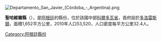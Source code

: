 [[Image:Departamento_San_Javier_(Córdoba_-_Argentina).png|right]]
{{Coord|31|56|S|65|12|W|display=title}}

'''聖哈維爾縣'''（{{lang-es|Departamento San Javier}}），是[[阿根廷|阿根廷]]的縣份，位於該國中部[[科爾多瓦省_(阿根廷)|科爾多瓦省]]，首府設於[[多洛雷斯鎮|多洛雷斯鎮]]，面積1,652平方公里，2010年人口53,520，人口密度每平方公里32.4人。

{{Argentina-geo-stub}}
[[Category:阿根廷縣份|Category:阿根廷縣份]]